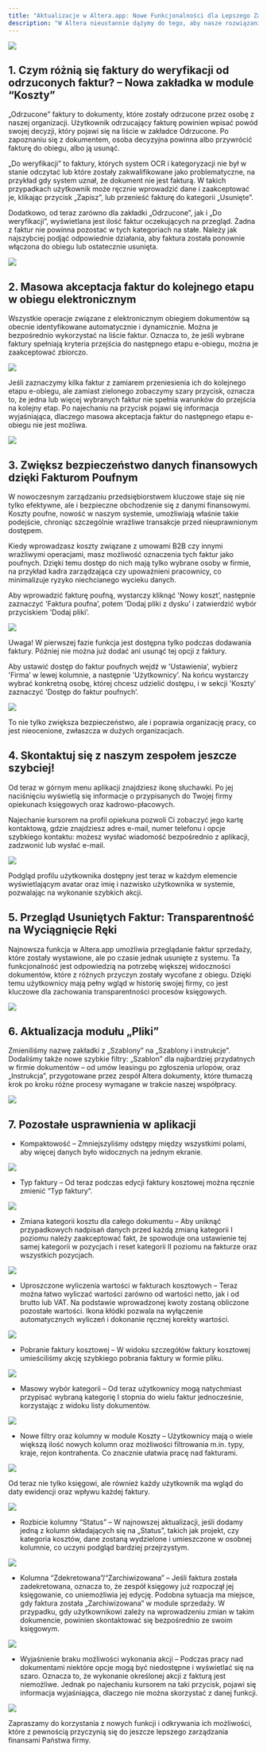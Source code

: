 ```yaml
---
title: "Aktualizacje w Altera.app: Nowe Funkcjonalności dla Lepszego Zarządzania Fakturami"
description: "W Altera nieustannie dążymy do tego, aby nasze rozwiązania były nie tylko funkcjonalne, ale również intuicyjne, odpowiadając na dynamicznie zmieniające się potrzeby współczesnych przedsiębiorców. Ostatnie aktualizacje w naszej aplikacji wprowadzają szereg nowości, które usprawniają zarządzanie dokumentami oraz procesami księgowymi, zapewniając naszym użytkownikom jeszcze większą kontrolę i bezpieczeństwo ich danych finansowych."
---
```


![](1AktualizacjewAltera.appNoweFunkcjonalnościdlaLepszegoZarządzaniaFakturami.png)

## 1. Czym różnią się faktury do weryfikacji od odrzuconych faktur? – Nowa zakładka w module “Koszty”

„Odrzucone” faktury to dokumenty, które zostały odrzucone przez osobę z naszej organizacji. Użytkownik odrzucający fakturę powinien wpisać powód swojej decyzji, który pojawi się na liście w zakładce Odrzucone. Po zapoznaniu się z dokumentem, osoba decyzyjna powinna albo przywrócić fakturę do obiegu, albo ją usunąć.

„Do weryfikacji” to faktury, których system OCR i kategoryzacji nie był w stanie odczytać lub które zostały zakwalifikowane jako problematyczne, na przykład gdy system uznał, że dokument nie jest fakturą. W takich przypadkach użytkownik może ręcznie wprowadzić dane i zaakceptować je, klikając przycisk „Zapisz”, lub przenieść fakturę do kategorii „Usunięte”.

Dodatkowo, od teraz zarówno dla zakładki „Odrzucone”, jak i „Do weryfikacji”, wyświetlana jest ilość faktur oczekujących na przegląd. Żadna z faktur nie powinna pozostać w tych kategoriach na stałe. Należy jak najszybciej podjąć odpowiednie działania, aby faktura została ponownie włączona do obiegu lub ostatecznie usunięta.

![](2AktualizacjewAltera.appNoweFunkcjonalnościdlaLepszegoZarządzaniaFakturami.png)

## 2. Masowa akceptacja faktur do kolejnego etapu w obiegu elektronicznym

Wszystkie operacje związane z elektronicznym obiegiem dokumentów są obecnie identyfikowane automatycznie i dynamicznie. Można je bezpośrednio wykorzystać na liście faktur. Oznacza to, że jeśli wybrane faktury spełniają kryteria przejścia do następnego etapu e-obiegu, można je zaakceptować zbiorczo.

![](3AktualizacjewAltera.appNoweFunkcjonalnościdlaLepszegoZarządzaniaFakturami.png)

Jeśli zaznaczymy kilka faktur z zamiarem przeniesienia ich do kolejnego etapu e-obiegu, ale zamiast zielonego zobaczymy szary przycisk, oznacza to, że jedna lub więcej wybranych faktur nie spełnia warunków do przejścia na kolejny etap. Po najechaniu na przycisk pojawi się informacja wyjaśniająca, dlaczego masowa akceptacja faktur do następnego etapu e-obiegu nie jest możliwa.

![](4AktualizacjewAltera.appNoweFunkcjonalnościdlaLepszegoZarządzaniaFakturami.jpg)

## 3. Zwiększ bezpieczeństwo danych finansowych dzięki Fakturom Poufnym

W nowoczesnym zarządzaniu przedsiębiorstwem kluczowe staje się nie tylko efektywne, ale i bezpieczne obchodzenie się z danymi finansowymi. Koszty poufne, nowość w naszym systemie, umożliwiają właśnie takie podejście, chroniąc szczególnie wrażliwe transakcje przed nieuprawnionym dostępem.

Kiedy wprowadzasz koszty związane z umowami B2B czy innymi wrażliwymi operacjami, masz możliwość oznaczenia tych faktur jako poufnych. Dzięki temu dostęp do nich mają tylko wybrane osoby w firmie, na przykład kadra zarządzająca czy upoważnieni pracownicy, co minimalizuje ryzyko niechcianego wycieku danych.

Aby wprowadzić fakturę poufną, wystarczy kliknąć 'Nowy koszt’, następnie zaznaczyć 'Faktura poufna’, potem 'Dodaj pliki z dysku’ i zatwierdzić wybór przyciskiem 'Dodaj pliki’.

![](5AktualizacjewAltera.appNoweFunkcjonalnościdlaLepszegoZarządzaniaFakturami.png)

Uwaga! W pierwszej fazie funkcja jest dostępna tylko podczas dodawania faktury. Później nie można już dodać ani usunąć tej opcji z faktury.

Aby ustawić dostęp do faktur poufnych wejdź w 'Ustawienia’, wybierz 'Firma’ w lewej kolumnie, a następnie 'Użytkownicy’. Na końcu wystarczy wybrać konkretną osobę, której chcesz udzielić dostępu, i w sekcji 'Koszty’ zaznaczyć 'Dostęp do faktur poufnych’.

![](6AktualizacjewAltera.appNoweFunkcjonalnościdlaLepszegoZarządzaniaFakturami.png)

To nie tylko zwiększa bezpieczeństwo, ale i poprawia organizację pracy, co jest nieocenione, zwłaszcza w dużych organizacjach.

## 4. Skontaktuj się z naszym zespołem jeszcze szybciej!

Od teraz w górnym menu aplikacji znajdziesz ikonę słuchawki. Po jej naciśnięciu wyświetlą się informacje o przypisanych do Twojej firmy opiekunach księgowych oraz kadrowo-płacowych.



Najechanie kursorem na profil opiekuna pozwoli Ci zobaczyć jego kartę kontaktową, gdzie znajdziesz adres e-mail, numer telefonu i opcje szybkiego kontaktu: możesz wysłać wiadomość bezpośrednio z aplikacji, zadzwonić lub wysłać e-mail.

![](7AktualizacjewAltera.appNoweFunkcjonalnościdlaLepszegoZarządzaniaFakturami.jpg)

Podgląd profilu użytkownika dostępny jest teraz w każdym elemencie wyświetlającym avatar oraz imię i nazwisko użytkownika w systemie, pozwalając na wykonanie szybkich akcji.

## 5. Przegląd Usuniętych Faktur: Transparentność na Wyciągnięcie Ręki

Najnowsza funkcja w Altera.app umożliwia przeglądanie faktur sprzedaży, które zostały wystawione, ale po czasie jednak usunięte z systemu. Ta funkcjonalność jest odpowiedzią na potrzebę większej widoczności dokumentów, które z różnych przyczyn zostały wycofane z obiegu. Dzięki temu użytkownicy mają pełny wgląd w historię swojej firmy, co jest kluczowe dla zachowania transparentności procesów księgowych.

![](8AktualizacjewAltera.appNoweFunkcjonalnościdlaLepszegoZarządzaniaFakturami.png)

## 6. Aktualizacja modułu „Pliki”

Zmieniliśmy nazwę zakładki z „Szablony” na „Szablony i instrukcje”. Dodaliśmy także nowe szybkie filtry: „Szablon” dla najbardziej przydatnych w firmie dokumentów – od umów leasingu po zgłoszenia urlopów, oraz „Instrukcja”, przygotowane przez zespół Altera dokumenty, które tłumaczą krok po kroku różne procesy wymagane w trakcie naszej współpracy.

![](9AktualizacjewAltera.appNoweFunkcjonalnościdlaLepszegoZarządzaniaFakturami.png)

## 7. Pozostałe usprawnienia w aplikacji

* Kompaktowość – Zmniejszyliśmy odstępy między wszystkimi polami, aby więcej danych było widocznych na jednym ekranie.

![](10AktualizacjewAltera.appNoweFunkcjonalnościdlaLepszegoZarządzaniaFakturami.png)

* Typ faktury – Od teraz podczas edycji faktury kosztowej można ręcznie zmienić “Typ faktury”.

![](11AktualizacjewAltera.appNoweFunkcjonalnościdlaLepszegoZarządzaniaFakturami.png)

* Zmiana kategorii kosztu dla całego dokumentu – Aby uniknąć przypadkowych nadpisań danych przed każdą zmianą kategorii I poziomu należy zaakceptować fakt, że spowoduje ona ustawienie tej samej kategorii w pozycjach i reset kategorii II poziomu na fakturze oraz wszystkich pozycjach.

![](12AktualizacjewAltera.appNoweFunkcjonalnościdlaLepszegoZarządzaniaFakturami.png)

* Uproszczone wyliczenia wartości w fakturach kosztowych – Teraz można łatwo wyliczać wartości zarówno od wartości netto, jak i od brutto lub VAT. Na podstawie wprowadzonej kwoty zostaną obliczone pozostałe wartości. Ikona kłódki pozwala na wyłączenie automatycznych wyliczeń i dokonanie ręcznej korekty wartości.

![](13AktualizacjewAltera.appNoweFunkcjonalnościdlaLepszegoZarządzaniaFakturami.png)

* Pobranie faktury kosztowej – W widoku szczegółów faktury kosztowej umieściliśmy akcję szybkiego pobrania faktury w formie pliku.

![](14AktualizacjewAltera.appNoweFunkcjonalnościdlaLepszegoZarządzaniaFakturami.png)

* Masowy wybór kategorii – Od teraz użytkownicy mogą natychmiast przypisać wybraną kategorię I stopnia do wielu faktur jednocześnie, korzystając z widoku listy dokumentów.

![](15AktualizacjewAltera.appNoweFunkcjonalnościdlaLepszegoZarządzaniaFakturami.png)

* Nowe filtry oraz kolumny w module Koszty – Użytkownicy mają o wiele większą ilość nowych kolumn oraz możliwości filtrowania m.in. typy, kraje, rejon kontrahenta. Co znacznie ułatwia pracę nad fakturami.

![](16AktualizacjewAltera.appNoweFunkcjonalnościdlaLepszegoZarządzaniaFakturami.png)

Od teraz nie tylko księgowi, ale również każdy użytkownik ma wgląd do daty ewidencji oraz wpływu każdej faktury.

![](17AktualizacjewAltera.appNoweFunkcjonalnościdlaLepszegoZarządzaniaFakturami.png)

* Rozbicie kolumny “Status” – W najnowszej aktualizacji, jeśli dodamy jedną z kolumn składających się na „Status”, takich jak projekt, czy kategoria kosztów, dane zostaną wydzielone i umieszczone w osobnej kolumnie, co uczyni podgląd bardziej przejrzystym.

![](18AktualizacjewAltera.appNoweFunkcjonalnościdlaLepszegoZarządzaniaFakturami.png)

* Kolumna “Zdekretowana”/“Zarchiwizowana” – Jeśli faktura została zadekretowana, oznacza to, że zespół księgowy już rozpoczął jej księgowanie, co uniemożliwia jej edycję. Podobna sytuacja ma miejsce, gdy faktura została „Zarchiwizowana” w module sprzedaży. W przypadku, gdy użytkownikowi zależy na wprowadzeniu zmian w takim dokumencie, powinien skontaktować się bezpośrednio ze swoim księgowym.

![](19AktualizacjewAltera.appNoweFunkcjonalnościdlaLepszegoZarządzaniaFakturami.png)

* Wyjaśnienie braku możliwości wykonania akcji – Podczas pracy nad dokumentami niektóre opcje mogą być niedostępne i wyświetlać się na szaro. Oznacza to, że wykonanie określonej akcji z fakturą jest niemożliwe. Jednak po najechaniu kursorem na taki przycisk, pojawi się informacja wyjaśniająca, dlaczego nie można skorzystać z danej funkcji.

![](20AktualizacjewAltera.appNoweFunkcjonalnościdlaLepszegoZarządzaniaFakturami.jpg)

Zapraszamy do korzystania z nowych funkcji i odkrywania ich możliwości, które z pewnością przyczynią się do jeszcze lepszego zarządzania finansami Państwa firmy.